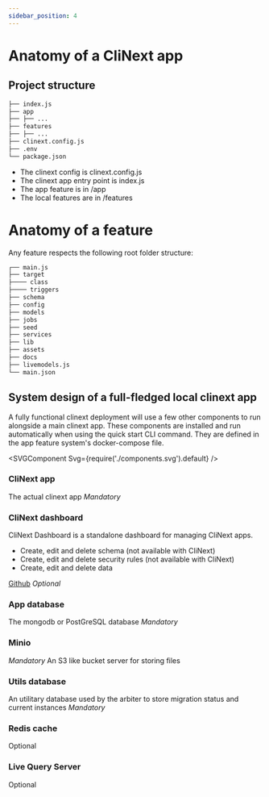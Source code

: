 ```yaml
---
sidebar_position: 4
---
```



# Anatomy of a CliNext app

## Project structure
```bash
├── index.js
├── app
├── ├── ...
├── features
├── ├── ...
├── clinext.config.js
├── .env
└── package.json
```

- The clinext config is clinext.config.js
- The clinext app entry point is index.js
- The app feature is in /app
- The local features are in /features


# Anatomy of a feature

Any feature respects the following root folder structure:

```bash
┌── main.js
├── target
├──── class
├──── triggers
├── schema
├── config
├── models
├── jobs
├── seed
├── services
├── lib
├── assets
├── docs
├── livemodels.js
└── main.json
```


## System design of a full-fledged local clinext app
A fully functional clinext deployment will use a few other components to run alongside a main clinext app.
These components are installed and run automatically when using the quick start CLI command.
They are defined in the app feature system's docker-compose file.

<SVGComponent 
Svg={require('./components.svg').default} />


### CliNext app
The actual clinext app
*Mandatory*

### CliNext dashboard
CliNext Dashboard is a standalone dashboard for managing CliNext apps.
- Create, edit and delete schema (not available with CliNext)
- Create, edit and delete security rules (not available with CliNext)
- Create, edit and delete data

[Github](https://github.com/parse-community/parse-dashboard)
*Optional*

### App database
The mongodb or PostGreSQL database
*Mandatory*

### Minio
*Mandatory*
An S3 like bucket server for storing files


### Utils database
An utilitary database used by the arbiter to store migration status and current instances
*Mandatory*

### Redis cache 
Optional

### Live Query Server
Optional

